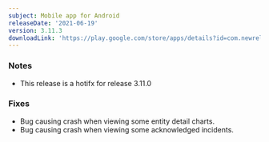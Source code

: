 ```yaml
---
subject: Mobile app for Android
releaseDate: '2021-06-19'
version: 3.11.3
downloadLink: 'https://play.google.com/store/apps/details?id=com.newrelic.rpm'
---
```


### Notes

* This release is a hotifx for release 3.11.0

### Fixes

* Bug causing crash when viewing some entity detail charts.
* Bug causing crash when viewing some acknowledged incidents.
